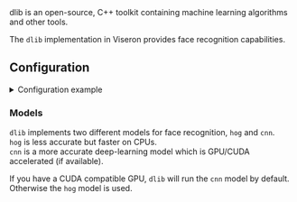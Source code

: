


<ComponentHeader meta={ComponentMetadata} />

<Link href="http://dlib.net/">dlib</Link> is an open-source, C++ toolkit
containing machine learning algorithms and other tools.

The `dlib` implementation in Viseron provides face recognition capabilities.

## Configuration

<details>
  <summary>Configuration example</summary>

```yaml title="/config/config.yaml"
dlib:
  face_recognition:
    model: cnn
    expire_after: 10
    cameras:
      camera_one:
        labels:
          - person
```

</details>

<ComponentConfiguration config={config} />

<FaceRecognition />

### Models

`dlib` implements two different models for face recognition, `hog` and `cnn`.<br />
`hog` is less accurate but faster on CPUs.<br />
`cnn` is a more accurate deep-learning model which is GPU/CUDA accelerated (if available).

If you have a CUDA compatible GPU, `dlib` will run the `cnn` model by default. Otherwise the `hog` model is used.

<ComponentTroubleshooting meta={ComponentMetadata} />
